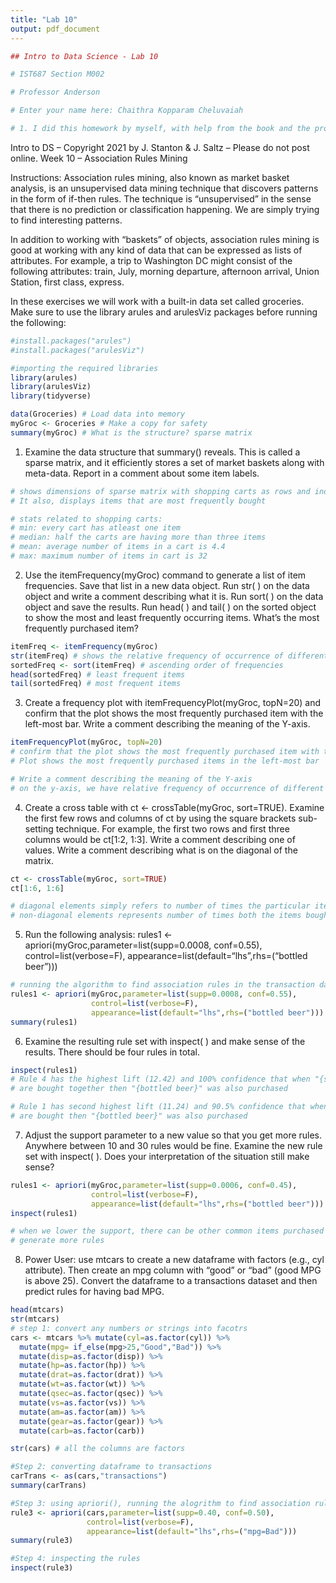 ```yaml
---
title: "Lab 10"
output: pdf_document
---
```

```r
## Intro to Data Science - Lab 10

# IST687 Section M002

# Professor Anderson

# Enter your name here: Chaithra Kopparam Cheluvaiah

# 1. I did this homework by myself, with help from the book and the professor.

```
Intro to DS – Copyright 2021 by J. Stanton & J. Saltz – Please do not post online. Week 10 – Association Rules Mining

Instructions: Association rules mining, also known as market basket analysis, is an unsupervised data mining technique that discovers patterns in the form of if-then rules. The technique is “unsupervised” in the sense that there is no prediction or classification happening. We are simply trying to find interesting patterns.

In addition to working with “baskets” of objects, association rules mining is good at working with any kind of data that can be expressed as lists of attributes. For example, a trip to Washington DC might consist of the following attributes: train, July, morning departure, afternoon arrival, Union Station, first class, express.

In these exercises we will work with a built-in data set called groceries. Make sure to use the library arules and arulesViz packages before running the following:
```r
#install.packages("arules")
#install.packages("arulesViz")

#importing the required libraries
library(arules)
library(arulesViz)
library(tidyverse)

data(Groceries) # Load data into memory
myGroc <- Groceries # Make a copy for safety
summary(myGroc) # What is the structure? sparse matrix

```

1.	Examine the data structure that summary() reveals. This is called a sparse matrix, and it efficiently stores a set of market baskets along with meta-data. Report in a comment about some item labels.
```r
# shows dimensions of sparse matrix with shopping carts as rows and individual items in the columns
# It also, displays items that are most frequently bought

# stats related to shopping carts:
# min: every cart has atleast one item
# median: half the carts are having more than three items
# mean: average number of items in a cart is 4.4
# max: maximum number of items in cart is 32

```
2.	Use the itemFrequency(myGroc) command to generate a list of item frequencies. Save that list in a new data object. Run str( ) on the data object and write a comment describing what it is. Run sort( ) on the data object and save the results. Run head( ) and tail( ) on the sorted object to show the most and least frequently occurring items. What’s the most frequently purchased item?
```r
itemFreq <- itemFrequency(myGroc)
str(itemFreq) # shows the relative frequency of occurrence of different items from groceries data
sortedFreq <- sort(itemFreq) # ascending order of frequencies
head(sortedFreq) # least frequent items
tail(sortedFreq) # most frequent items
```
3.	Create a frequency plot with itemFrequencyPlot(myGroc, topN=20) and confirm that the plot shows the most frequently purchased item with the left-most bar. Write a comment describing the meaning of the Y-axis.
```r
itemFrequencyPlot(myGroc, topN=20)
# confirm that the plot shows the most frequently purchased item with the left-most bar.
# Plot shows the most frequently purchased items in the left-most bar

# Write a comment describing the meaning of the Y-axis
# on the y-axis, we have relative frequency of occurrence of different items from groceries data
```
4.	Create a cross table with ct <- crossTable(myGroc, sort=TRUE). Examine the first few rows and columns of ct by using the square brackets sub-setting technique. For example, the first two rows and first three columns would be ct[1:2, 1:3]. Write a comment describing one of values. Write a comment describing what is on the diagonal of the matrix.
```r
ct <- crossTable(myGroc, sort=TRUE)
ct[1:6, 1:6]

# diagonal elements simply refers to number of times the particular item purchased
# non-diagonal elements represents number of times both the items bought together
```
5.	Run the following analysis:
rules1 <- apriori(myGroc,parameter=list(supp=0.0008, conf=0.55), control=list(verbose=F), appearance=list(default="lhs",rhs=("bottled beer")))
```r
# running the algorithm to find association rules in the transaction data
rules1 <- apriori(myGroc,parameter=list(supp=0.0008, conf=0.55),
                  control=list(verbose=F),
                  appearance=list(default="lhs",rhs=("bottled beer")))
summary(rules1)
```
6.	Examine the resulting rule set with inspect( ) and make sense of the results.
There should be four rules in total.
```r
inspect(rules1)
# Rule 4 has the highest lift (12.42) and 100% confidence that when "{soda,liquor,red/blush wine}"
# are bought together then "{bottled beer}" was also purchased

# Rule 1 has second highest lift (11.24) and 90.5% confidence that when "{liquor,red/blush wine}"
# are bought then "{bottled beer}" was also purchased
```
7. Adjust the support parameter to a new value so that you get more rules. Anywhere between 10 and 30 rules would be fine. Examine the new rule set with inspect( ). Does your interpretation of the situation still make sense?
```r
rules1 <- apriori(myGroc,parameter=list(supp=0.0006, conf=0.45),
                  control=list(verbose=F),
                  appearance=list(default="lhs",rhs=("bottled beer")))
inspect(rules1)

# when we lower the support, there can be other common items purchased together and algorithm can
# generate more rules
```
8. Power User: use mtcars to create a new dataframe with factors (e.g., cyl attribute). Then create an mpg column with “good” or “bad” (good MPG is above 25). Convert the dataframe to a transactions dataset and then predict rules for having bad MPG.
```r
head(mtcars)
str(mtcars)
# step 1: convert any numbers or strings into facotrs
cars <- mtcars %>% mutate(cyl=as.factor(cyl)) %>%
  mutate(mpg= if_else(mpg>25,"Good","Bad")) %>%
  mutate(disp=as.factor(disp)) %>%
  mutate(hp=as.factor(hp)) %>%
  mutate(drat=as.factor(drat)) %>%
  mutate(wt=as.factor(wt)) %>%
  mutate(qsec=as.factor(qsec)) %>%
  mutate(vs=as.factor(vs)) %>%
  mutate(am=as.factor(am)) %>%
  mutate(gear=as.factor(gear)) %>%
  mutate(carb=as.factor(carb))

str(cars) # all the columns are factors

#Step 2: converting dataframe to transactions
carTrans <- as(cars,"transactions")
summary(carTrans)

#Step 3: using apriori(), running the alogrithm to find association rules
rule3 <- apriori(cars,parameter=list(supp=0.40, conf=0.50),
                 control=list(verbose=F),
                 appearance=list(default="lhs",rhs=("mpg=Bad")))
summary(rule3)

#Step 4: inspecting the rules
inspect(rule3)
```